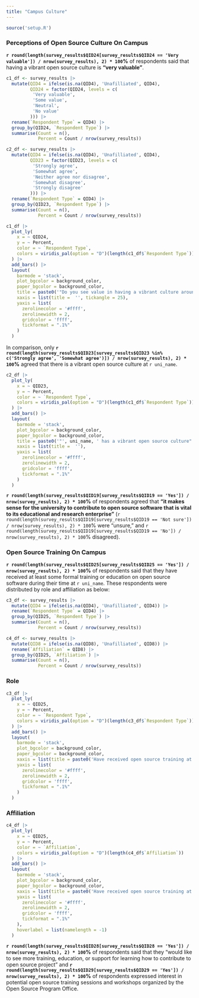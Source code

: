 ```yaml
---
title: "Campus Culture"
---
```


<!-- Setup -->

```r
source('setup.R')
```

### Perceptions of Open Source Culture On Campus

**`r round(length(survey_results$QID24[survey_results$QID24 == 'Very valuable']) / nrow(survey_results), 2) * 100`%** of respondents said that having a vibrant open source culture is **"very valuable"**.

```r
c1_df <- survey_results |> 
  mutate(QID4 = ifelse(is.na(QID4), 'Unafilliated', QID4),
         QID24 = factor(QID24, levels = c(
          'Very valuable',
          'Some value',
          'Neutral',
          'No value'
         ))) |> 
  rename(`Respondent Type` = QID4) |> 
  group_by(QID24, `Respondent Type`) |> 
  summarise(Count = n(),
            Percent = Count / nrow(survey_results)) 

c2_df <- survey_results |> 
  mutate(QID4 = ifelse(is.na(QID4), 'Unafilliated', QID4),
         QID23 = factor(QID23, levels = c(
          'Strongly agree',
          'Somewhat agree',
          'Neither agree nor disagree',
          'Somewhat disagree',
          'Strongly disagree'
         ))) |> 
  rename(`Respondent Type` = QID4) |> 
  group_by(QID23, `Respondent Type`) |> 
  summarise(Count = n(),
            Percent = Count / nrow(survey_results)) 
```

```r
c1_df |>
  plot_ly(
    x = ~ QID24,
    y = ~ Percent,
    color = ~ `Respondent Type`,
    colors = viridis_pal(option = "D")(length(c1_df$`Respondent Type`))
  ) |>
  add_bars() |>
  layout(
    barmode = 'stack',
    plot_bgcolor = background_color,
    paper_bgcolor = background_color,
    title = paste0('"Do you see value in having a vibrant culture around open source software?"'),
    xaxis = list(title =  '', tickangle = 25),
    yaxis = list(
      zerolinecolor = '#ffff',
      zerolinewidth = 2,
      gridcolor = 'ffff',
      tickformat = ".1%"
    )
  )
```

In comparison, only **`r round(length(survey_results$QID23[survey_results$QID23 %in% c('Strongly agree', 'Somewhat agree')]) / nrow(survey_results), 2) * 100`%** agreed that there is a vibrant open source culture at `r uni_name`.

```r
c2_df |>
  plot_ly(
    x = ~ QID23,
    y = ~ Percent,
    color = ~ `Respondent Type`,
    colors = viridis_pal(option = "D")(length(c1_df$`Respondent Type`))
  ) |>
  add_bars() |>
  layout(
    barmode = 'stack',
    plot_bgcolor = background_color,
    paper_bgcolor = background_color,
    title = paste0('"', uni_name, ' has a vibrant open source culture"'),
    xaxis = list(title =  ''),
    yaxis = list(
      zerolinecolor = '#ffff',
      zerolinewidth = 2,
      gridcolor = 'ffff',
      tickformat = ".1%"
    )
  )
```

**`r round(length(survey_results$QID19[survey_results$QID19 == 'Yes']) / nrow(survey_results), 2) * 100`%** of respondents agreed that **"it makes sense for the university to contribute to open source software that is vital to its educational and research enterprise"** (`r round(length(survey_results$QID19[survey_results$QID19 == 'Not sure']) / nrow(survey_results), 2) * 100`% were "unsure," and `r round(length(survey_results$QID19[survey_results$QID19 == 'No']) / nrow(survey_results), 2) * 100`% disagreed).

### Open Source Training On Campus

**`r round(length(survey_results$QID25[survey_results$QID25 == 'Yes']) / nrow(survey_results), 2) * 100`%** of respondents said that they have received at least some formal training or education on open source software during their time at `r uni_name`. These respondents were distributed by role and affiliation as below:

::: {.panel-tabset}

```r
c3_df <- survey_results |> 
  mutate(QID4 = ifelse(is.na(QID4), 'Unafilliated', QID4)) |> 
  rename(`Respondent Type` = QID4) |> 
  group_by(QID25, `Respondent Type`) |> 
  summarise(Count = n(),
            Percent = Count / nrow(survey_results)) 

c4_df <- survey_results |> 
  mutate(QID8 = ifelse(is.na(QID8), 'Unafilliated', QID8)) |> 
  rename(`Affiliation` = QID8) |> 
  group_by(QID25, `Affiliation`) |> 
  summarise(Count = n(),
            Percent = Count / nrow(survey_results)) 
```

### Role

```r
c3_df |>
  plot_ly(
    x = ~ QID25,
    y = ~ Percent,
    color = ~ `Respondent Type`,
    colors = viridis_pal(option = "D")(length(c3_df$`Respondent Type`))
  ) |>
  add_bars() |>
  layout(
    barmode = 'stack',
    plot_bgcolor = background_color,
    paper_bgcolor = background_color,
    xaxis = list(title = paste0('Have received open source training at ', uni_name)),
    yaxis = list(
      zerolinecolor = '#ffff',
      zerolinewidth = 2,
      gridcolor = 'ffff',
      tickformat = ".1%"
    )
  )
```

### Affiliation

```r
c4_df |>
  plot_ly(
    x = ~ QID25,
    y = ~ Percent,
    color = ~ `Affiliation`,
    colors = viridis_pal(option = "D")(length(c4_df$`Affiliation`))
  ) |>
  add_bars() |>
  layout(
    barmode = 'stack',
    plot_bgcolor = background_color,
    paper_bgcolor = background_color,
    xaxis = list(title = paste0('Have received open source training at ', uni_name)),
    yaxis = list(
      zerolinecolor = '#ffff',
      zerolinewidth = 2,
      gridcolor = 'ffff',
      tickformat = ".1%"
    ),
    hoverlabel = list(namelength = -1)
  )
```

:::

**`r round(length(survey_results$QID28[survey_results$QID28 == 'Yes']) / nrow(survey_results), 2) * 100`%** of respondents said that they "would like to see more training, education, or support for learning how to contribute to open source project" and **`r round(length(survey_results$QID29[survey_results$QID29 == 'Yes']) / nrow(survey_results), 2) * 100`%** of respondents expressed interest in potential open source training sessions and workshops organized by the Open Source Program Office.
